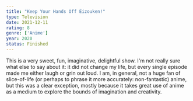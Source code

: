 ```yaml
---
title: "Keep Your Hands Off Eizouken!"
type: Television
date: 2021-12-11
rating: 8
genre: ['Anime']
year: 2020
status: Finished
---
```


This is a very sweet, fun, imaginative, delightful show. I'm not really sure what else to say about it: it did not change my life, but every single episode made me either laugh or grin out loud. I am, in general, not a huge fan of slice-of-life (or perhaps to phrase it more accurately: non-fantastic) anime, but this was a clear exception, mostly because it takes great use of anime as a medium to explore the bounds of imagination and creativity.
